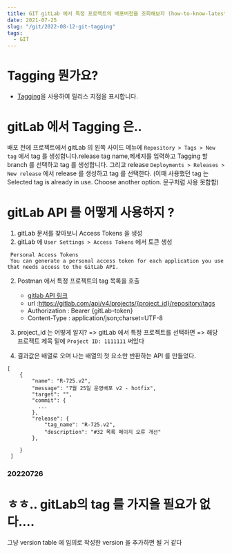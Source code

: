 ```yaml
---
title: GIT gitLab 에서 특정 프로젝트의 배포버전을 조회해보자 (how-to-know-latest-release-version)
date: 2021-07-25
slug: "/git/2022-08-12-git-tagging"
tags:
  - GIT
---
```


# Tagging 뭔가요?
* [Tagging](https://git-scm.com/book/en/v2/Git-Basics-Tagging)을 사용하여 릴리스 지점을 표시합니다.


# gitLab 에서 Tagging 은..

배포 전에 프로젝트에서
gitLab 의 왼쪽 사이드 메뉴에
`Repository > Tags > New tag` 에서 tag 를 생성합니다.release
tag name,메세지를 입력하고 Tagging 할 branch 를 선택하고 tag 를 생성합니다.
그리고 release
`Deployments > Releases > New release` 에서 release 를 생성하고 tag 를 선택한다.
(이때 사용했던 tag 는 Selected tag is already in use. Choose another option. 문구처럼 사용 못함함)


# gitLab API 를 어떻게 사용하지 ?
1. gitLab 문서를 찾아보니 Access Tokens 을 생성
  1. gitLab 에 `User Settings > Access Tokens` 에서 토큰 생성
   ```
    Personal Access Tokens
    You can generate a personal access token for each application you use that needs access to the GitLab API.
   ```
2. Postman 에서 특정 프로젝트의 tag 목록을 호출
    * [gitlab API 링크](https://docs.gitlab.com/ee/api/tags.html)
    - url :https://gitlab.com/api/v4/projects/{project_id}/repository/tags
    - Authorization : Bearer {gitLab-token}
    - Content-Type : application/json;charset=UTF-8

3. project_id 는 어떻게 알지? => gitLab 에서 특정 프로젝트를 선택하면 => 해당 프로젝트 제목 밑에 `Project ID: 1111111` 써있다

4. 결과값은 배열로 오며 나는 배열의 첫 요소만 반환하는 API 를 만들었다.
  ```
  [
      {
          "name": "R-725.v2",
          "message": "7월 25일 운영배포 v2 - hotfix",
          "target": "",
          "commit": {
            ...
          },
          "release": {
              "tag_name": "R-725.v2",
              "description": "#32 목록 페이지 오류 개선"
          },

      }
   ]
  ```
### 20220726

  # ㅎㅎ.. gitLab의 tag 를 가지올 필요가 없다....
  그냥 version table 에 임의로 작성한 version 을 추가하면 될 거 같다
